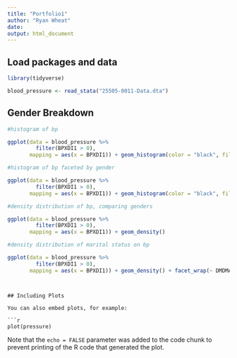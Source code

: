 ---
title: "Portfolio1"
author: "Ryan Wheat"
date:
output: html_document
---

## Load packages and data

```{r load-packages}
library(tidyverse)
```

```{r load-data}
blood_pressure <- read_stata("25505-0011-Data.dta")
```


## Gender Breakdown

```{r histogram-bp}

#histogram of bp

ggplot(data = blood_pressure %>%
         filter(BPXDI1 > 0), 
       mapping = aes(x = BPXDI1)) + geom_histogram(color = "black", fill = "white" ) + labs(x = "Diastolic Blood Pressure")

```

```{r gender-histogram-bp}

#histogram of bp faceted by gender

ggplot(data = blood_pressure %>%
         filter(BPXDI1 > 0), 
       mapping = aes(x = BPXDI1)) + geom_histogram(color = "black", fill = "white") + facet_wrap(~ RIAGENDR) + labs(subtitle = "1 = Male, 2 = Female") + labs(x = "Diastollic Blood Pressure") + theme_dark()
```

```{r density-dist-gender}

#density distribution of bp, comparing genders

ggplot(data = blood_pressure %>%
         filter(BPXDI1 > 0), 
       mapping = aes(x = BPXDI1)) + geom_density()

```


```{r marital-status}

#density distribution of marital status on bp

ggplot(data = blood_pressure %>%
         filter(BPXDI1 > 0), 
       mapping = aes(x = BPXDI1)) + geom_density() + facet_wrap(~ DMDMARTL)
```
```


## Including Plots

You can also embed plots, for example:

```{r pressure, echo=FALSE}
plot(pressure)
```

Note that the `echo = FALSE` parameter was added to the code chunk to prevent printing of the R code that generated the plot.
